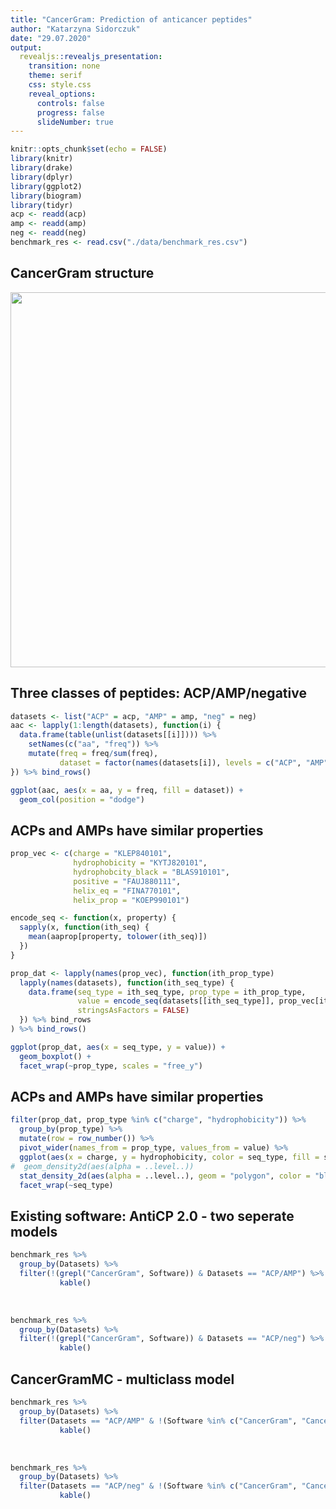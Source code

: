 ```yaml
---
title: "CancerGram: Prediction of anticancer peptides"
author: "Katarzyna Sidorczuk"
date: "29.07.2020"
output: 
  revealjs::revealjs_presentation:
    transition: none
    theme: serif
    css: style.css
    reveal_options:
      controls: false
      progress: false
      slideNumber: true
---
```


```r
knitr::opts_chunk$set(echo = FALSE)
library(knitr)
library(drake)
library(dplyr)
library(ggplot2)
library(biogram)
library(tidyr)
acp <- readd(acp)
amp <- readd(amp)
neg <- readd(neg)
benchmark_res <- read.csv("./data/benchmark_res.csv")
```

## CancerGram structure

<img src="data/cancergram.png" width="600">

## Three classes of peptides: ACP/AMP/negative

```r
datasets <- list("ACP" = acp, "AMP" = amp, "neg" = neg)
aac <- lapply(1:length(datasets), function(i) {
  data.frame(table(unlist(datasets[[i]]))) %>% 
    setNames(c("aa", "freq")) %>% 
    mutate(freq = freq/sum(freq),
           dataset = factor(names(datasets[i]), levels = c("ACP", "AMP", "neg")))
}) %>% bind_rows()

ggplot(aac, aes(x = aa, y = freq, fill = dataset)) +
  geom_col(position = "dodge")


```


## ACPs and AMPs have similar properties

```r
prop_vec <- c(charge = "KLEP840101", 
              hydrophobicity = "KYTJ820101",
              hydrophobcity_black = "BLAS910101",
              positive = "FAUJ880111",
              helix_eq = "FINA770101",
              helix_prop = "KOEP990101")

encode_seq <- function(x, property) {
  sapply(x, function(ith_seq) {
    mean(aaprop[property, tolower(ith_seq)])
  })
}

prop_dat <- lapply(names(prop_vec), function(ith_prop_type) 
  lapply(names(datasets), function(ith_seq_type) {
    data.frame(seq_type = ith_seq_type, prop_type = ith_prop_type, 
               value = encode_seq(datasets[[ith_seq_type]], prop_vec[ith_prop_type]),
               stringsAsFactors = FALSE)
  }) %>% bind_rows
) %>% bind_rows()

ggplot(prop_dat, aes(x = seq_type, y = value)) +
  geom_boxplot() +
  facet_wrap(~prop_type, scales = "free_y")
```

## ACPs and AMPs have similar properties

```r
filter(prop_dat, prop_type %in% c("charge", "hydrophobicity")) %>% 
  group_by(prop_type) %>% 
  mutate(row = row_number()) %>% 
  pivot_wider(names_from = prop_type, values_from = value) %>% 
  ggplot(aes(x = charge, y = hydrophobicity, color = seq_type, fill = seq_type)) +
#  geom_density2d(aes(alpha = ..level..))
  stat_density_2d(aes(alpha = ..level..), geom = "polygon", color = "black", size = 0.4) +
  facet_wrap(~seq_type)

```

## Existing software: AntiCP 2.0 - two seperate models


```r
benchmark_res %>% 
  group_by(Datasets) %>% 
  filter(!(grepl("CancerGram", Software)) & Datasets == "ACP/AMP") %>% 
           kable()
```

<br/>


```r
benchmark_res %>% 
  group_by(Datasets) %>% 
  filter(!(grepl("CancerGram", Software)) & Datasets == "ACP/neg") %>% 
           kable()
```


## CancerGramMC - multiclass model
```r
benchmark_res %>% 
  group_by(Datasets) %>% 
  filter(Datasets == "ACP/AMP" & !(Software %in% c("CancerGram", "CancerGramMC"))) %>% 
           kable()
```

<br/>

```r
benchmark_res %>% 
  group_by(Datasets) %>% 
  filter(Datasets == "ACP/neg" & !(Software %in% c("CancerGram", "CancerGramMC"))) %>% 
           kable()
```